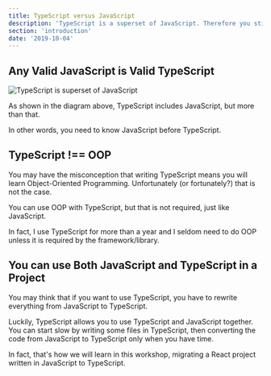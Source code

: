 ```yaml
---
title: TypeScript versus JavaScript
description: 'TypeScript is a superset of JavaScript. Therefore you still need to learn JavaScript when you write TypeScript.'
section: 'introduction'
date: '2019-10-04'
---
```


## Any Valid JavaScript is Valid TypeScript

![TypeScript is superset of JavaScript](ts-js-venn.png)

As shown in the diagram above, TypeScript includes JavaScript, but more than that.

In other words, you need to know JavaScript before TypeScript.

## TypeScript !== OOP

You may have the misconception that writing TypeScript means you will learn Object-Oriented Programming. Unfortunately (or fortunately?) that is not the case.

You can use OOP with TypeScript, but that is not required, just like JavaScript.

In fact, I use TypeScript for more than a year and I seldom need to do OOP unless it is required by the framework/library.

## You can use Both JavaScript and TypeScript in a Project

You may think that if you want to use TypeScript, you have to rewrite everything from JavaScript to TypeScript.

Luckily, TypeScript allows you to use TypeScript and JavaScript together. You can start slow by writing some files in TypeScript, then converting the code from JavaScript to TypeScript only when you have time.

In fact, that's how we will learn in this workshop, migrating a React project written in JavaScript to TypeScript.
